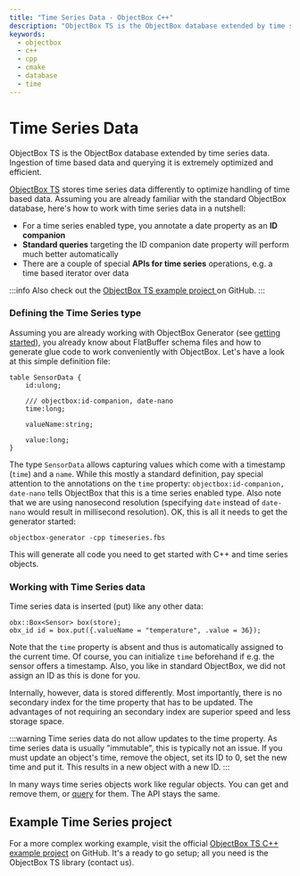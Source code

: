 ```yaml
---
title: "Time Series Data - ObjectBox C++"
description: "ObjectBox TS is the ObjectBox database extended by time series data. Ingestion of time based data and querying it is extremely optimized and efficient."
keywords:
  - objectbox
  - c++
  - cpp
  - cmake
  - database
  - time
---
```








<TechnicalArticleSchema
  headline="Time Series Data - ObjectBox C++"
  description="ObjectBox TS is the ObjectBox database extended by time series data. Ingestion of time based data and querying it is extremely optimized and efficient."
  url="https://cpp.objectbox.io/time-series-data"
  datePublished="2025-07-21"
  dateModified="2025-07-21"
/>

# Time Series Data

ObjectBox TS is the ObjectBox database extended by time series data. Ingestion of time based data and querying it is extremely optimized and efficient.


[ObjectBox TS](https://objectbox.io/time-series-database/) stores time series data differently to optimize handling of time based data. Assuming you are already familiar with the standard ObjectBox database, here's how to work with time series data in a nutshell:

* For a time series enabled type, you annotate a date property as an **ID companion**
* **Standard queries** targeting the ID companion date property will perform much better automatically
* There are a couple of special **APIs for time series** operations, e.g. a time based iterator over data

:::info
Also check out the [ObjectBox TS example project ](https://github.com/objectbox/objectbox-ts-demo)on GitHub.
:::

### Defining the Time Series type

Assuming you are already working with ObjectBox Generator (see [getting started](getting-started)), you already know about FlatBuffer schema files and how to generate glue code to work conveniently with ObjectBox. Let's have a look at this simple definition file:

```fbs title="timeseries.fbs"
table SensorData {
    id:ulong;

    /// objectbox:id-companion, date-nano
    time:long;

    valueName:string;
    
    value:long;
}
```

The type `SensorData` allows capturing values which come with a timestamp (`time`) and a `name`. While this mostly a standard definition, pay special attention to the annotations on the `time` property: `objectbox:id-companion, date-nano` tells ObjectBox that this is a time series enabled type. Also note that we are using nanosecond resolution (specifying `date` instead of `date-nano` would result in millisecond resolution). OK, this is all it needs to get the generator started:

```
objectbox-generator -cpp timeseries.fbs
```

This will generate all code you need to get started with C++ and time series objects.

### Working with Time Series data

Time series data is inserted (put) like any other data:

```
obx::Box<Sensor> box(store);
obx_id id = box.put({.valueName = "temperature", .value = 36});
```

Note that the `time` property is absent and thus is automatically assigned to the current time. Of course, you can initialize `time` beforehand if e.g. the sensor offers a timestamp. Also, you like in standard ObjectBox, we did not assign an ID as this is done for you.

Internally, however, data is stored differently. Most importantly, there is no secondary index for the time property that has to be updated. The advantages of not requiring an secondary index are superior speed and less storage space.

:::warning
Time series data do not allow updates to the time property. As time series data is usually "immutable", this is typically not an issue. If you must update an object's time, remove the object, set its ID to 0, set the new time and put it. This results in a new object with a new ID.
:::

In many ways time series objects work like regular objects. You can get and remove them, or [query](queries) for them. The API stays the same.

## Example Time Series project

For a more complex working example, visit the official [ObjectBox TS C++ example project](https://github.com/objectbox/objectbox-ts-demo) on GitHub. It's a ready to go setup; all you need is the ObjectBox TS library (contact us).